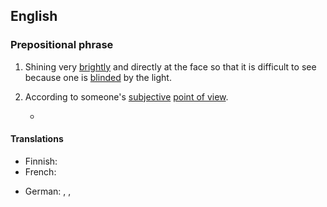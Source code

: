 ==English==
===Prepositional phrase===
{{en-PP}}

# Shining very [[brightly]] and directly at the face so that it is difficult to see because one is [[blinded]] by the light.
#: {{ux|en|I couldn't see the traffic light because the sun was '''in my eyes'''.}}
# {{lb|en|figuratively}} According to someone's [[subjective]] [[point of view]].
#* {{RQ:KJV|1 Chronicles|21|23|page=531|column=1|text=And Ornan ſaide vnto Dauid, Take ''it'' to thee, and let my lord the king do that which ''is'' good '''in his eyes'''.}}

====Translations====
{{trans-top|(figurative) according to someone's point of view}}
* Finnish: {{t+|fi|mielestä}}
* French: {{t+|fr|aux yeux de}}
{{trans-mid}}
* German: {{t|de|in jmds. [[Augen]]}}, {{t|de|aus jmds. [[Sicht]]}}, {{t|de|jmds. [[Ansicht]] nach}}
{{trans-bottom}}